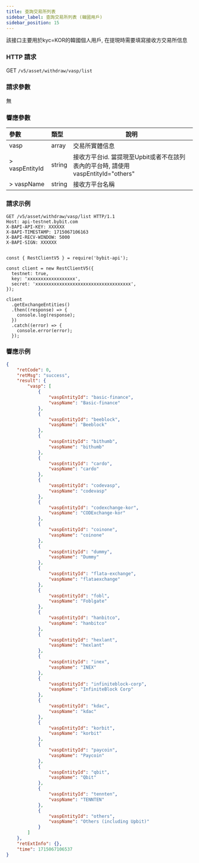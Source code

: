 ```yaml
---
title: 查詢交易所列表
sidebar_label: 查詢交易所列表 (韓國用戶)
sidebar_position: 15
---
```


該接口主要用於kyc=KOR的韓國個人用戶, 在提現時需要填寫接收方交易所信息

### HTTP 請求
GET `/v5/asset/withdraw/vasp/list`

### 請求參數
無

### 響應參數
| 參數 | 類型 | 說明|
|:----- |:-----|----- |
|vasp |array|交易所實體信息 |
|> vaspEntityId |string |接收方平台id. 當提現至Upbit或者不在該列表內的平台時, 請使用vaspEntityId="others"|
|> vaspName |string |接收方平台名稱|

### 請求示例

<Tabs groupId="programming-languages">
<TabItem value="http" label="HTTP">

```http
GET /v5/asset/withdraw/vasp/list HTTP/1.1
Host: api-testnet.bybit.com
X-BAPI-API-KEY: XXXXXX
X-BAPI-TIMESTAMP: 1715067106163
X-BAPI-RECV-WINDOW: 5000
X-BAPI-SIGN: XXXXXX
```

</TabItem>
<TabItem value="python" label="Python">

```python

```

</TabItem>

<TabItem value="Node" label="Node.js">

```n4js
const { RestClientV5 } = require('bybit-api');

const client = new RestClientV5({
  testnet: true,
  key: 'xxxxxxxxxxxxxxxxxx',
  secret: 'xxxxxxxxxxxxxxxxxxxxxxxxxxxxxxxxxxxx',
});

client
  .getExchangeEntities()
  .then((response) => {
    console.log(response);
  })
  .catch((error) => {
    console.error(error);
  });
```

</TabItem>
</Tabs>

### 響應示例

```json
{
    "retCode": 0,
    "retMsg": "success",
    "result": {
        "vasp": [
            {
                "vaspEntityId": "basic-finance",
                "vaspName": "Basic-finance"
            },
            {
                "vaspEntityId": "beeblock",
                "vaspName": "Beeblock"
            },
            {
                "vaspEntityId": "bithumb",
                "vaspName": "bithumb"
            },
            {
                "vaspEntityId": "cardo",
                "vaspName": "cardo"
            },
            {
                "vaspEntityId": "codevasp",
                "vaspName": "codevasp"
            },
            {
                "vaspEntityId": "codexchange-kor",
                "vaspName": "CODExchange-kor"
            },
            {
                "vaspEntityId": "coinone",
                "vaspName": "coinone"
            },
            {
                "vaspEntityId": "dummy",
                "vaspName": "Dummy"
            },
            {
                "vaspEntityId": "flata-exchange",
                "vaspName": "flataexchange"
            },
            {
                "vaspEntityId": "fobl",
                "vaspName": "Foblgate"
            },
            {
                "vaspEntityId": "hanbitco",
                "vaspName": "hanbitco"
            },
            {
                "vaspEntityId": "hexlant",
                "vaspName": "hexlant"
            },
            {
                "vaspEntityId": "inex",
                "vaspName": "INEX"
            },
            {
                "vaspEntityId": "infiniteblock-corp",
                "vaspName": "InfiniteBlock Corp"
            },
            {
                "vaspEntityId": "kdac",
                "vaspName": "kdac"
            },
            {
                "vaspEntityId": "korbit",
                "vaspName": "korbit"
            },
            {
                "vaspEntityId": "paycoin",
                "vaspName": "Paycoin"
            },
            {
                "vaspEntityId": "qbit",
                "vaspName": "Qbit"
            },
            {
                "vaspEntityId": "tennten",
                "vaspName": "TENNTEN"
            },
            {
                "vaspEntityId": "others",
                "vaspName": "Others (including Upbit)"
            }
        ]
    },
    "retExtInfo": {},
    "time": 1715067106537
}
```
